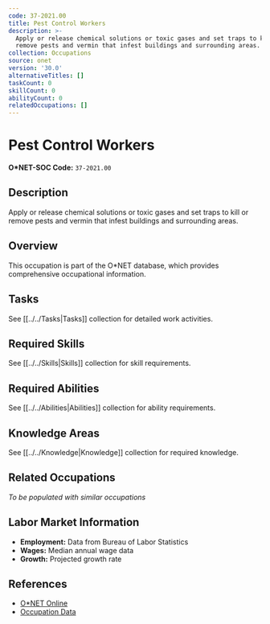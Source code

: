 ```yaml
---
code: 37-2021.00
title: Pest Control Workers
description: >-
  Apply or release chemical solutions or toxic gases and set traps to kill or
  remove pests and vermin that infest buildings and surrounding areas.
collection: Occupations
source: onet
version: '30.0'
alternativeTitles: []
taskCount: 0
skillCount: 0
abilityCount: 0
relatedOccupations: []
---
```

# Pest Control Workers

**O*NET-SOC Code:** `37-2021.00`

## Description

Apply or release chemical solutions or toxic gases and set traps to kill or remove pests and vermin that infest buildings and surrounding areas.

## Overview

This occupation is part of the O*NET database, which provides comprehensive occupational information.

## Tasks

See [[../../Tasks|Tasks]] collection for detailed work activities.

## Required Skills

See [[../../Skills|Skills]] collection for skill requirements.

## Required Abilities

See [[../../Abilities|Abilities]] collection for ability requirements.

## Knowledge Areas

See [[../../Knowledge|Knowledge]] collection for required knowledge.

## Related Occupations

*To be populated with similar occupations*

## Labor Market Information

- **Employment:** Data from Bureau of Labor Statistics
- **Wages:** Median annual wage data
- **Growth:** Projected growth rate

## References

- [O*NET Online](https://www.onetonline.org/link/summary/37-2021.00)
- [Occupation Data](https://www.onetcenter.org/)
